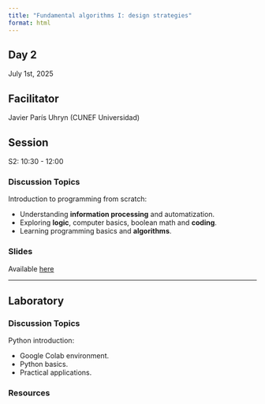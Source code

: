 ```yaml
---
title: "Fundamental algorithms I: design strategies"
format: html
---
```


## Day 2

July 1st, 2025

## Facilitator

Javier París Uhryn (CUNEF Universidad)


## Session

S2: 10:30 - 12:00

### Discussion Topics

Introduction to programming from scratch:

- Understanding **information processing** and automatization.
- Exploring **logic**, computer basics, boolean math and **coding**.
- Learning programming basics and **algorithms**.


### Slides

Available [here](jparisu_fundamental.html)

---

## Laboratory

### Discussion Topics

Python introduction:

- Google Colab environment.
- Python basics.
- Practical applications.


### Resources
